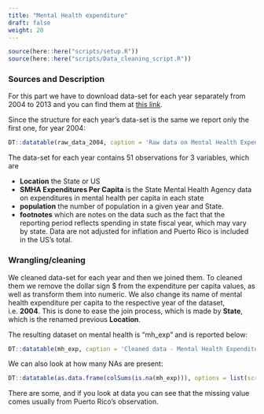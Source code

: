 ```yaml
---
title: "Mental Health expenditure"
draft: false
weight: 20
---
```

```r
source(here::here("scripts/setup.R"))
source(here::here("scripts/Data_cleaning_script.R"))
```

### Sources and Description

For this part we have to download data-set for each year separately from 2004 to 2013 and you can find them at [this link](https://www.kff.org/other/state-indicator/smha-expenditures-per-capita/?activeTab=map&currentTimeframe=3&selectedDistributions=smha-expenditures-per-capita&sortModel=%7B%22colId%22:%22Location%22,%22sort%22:%22asc%22%7D). 

Since the structure for each year's data-set is the same we report only the first one, for year 2004:

```r
DT::datatable(raw_data_2004, caption = 'Raw data on Mental Health Expenditure per capita', options = list( scrollY='300px'))
```

The data-set for each year contains 51 observations for 3 variables, which are

<ul>
  <li> <b>Location</b> the State or US</li>
  <li> <b>SMHA Expenditures Per Capita</b> is the State Mental Health Agency data on expenditures in mental health per capita in each state  </li>
  <li><b>population</b> the number of population in a given year and State.
  </li>
  <li> <b>footnotes</b> which are notes on the data such as the fact that the reporting period reflects spending in state fiscal year, which may vary by state. Data are not adjusted for inflation and Puerto Rico is included in the US's total.
  </li>
</ul>


### Wrangling/cleaning

We cleaned data-set for each year and then we joined them. To cleaned them we remove the dollar sign $ from the expenditure per capita values, as well as transform them into numeric. We also change its name of mental health expenditure per capita to the respective year of the dataset, i.e. <b>2004</b>. This is done to ease the join process, which is made by <b>State</b>, which is the renamed previous <b>Location</b>. 

The resulting dataset on mental health is "mh_exp" and is reported below:

```r
DT::datatable(mh_exp, caption = 'Cleaned data - Mental Health Expenditure Per Capita, 2004-2013', options = list( scrollY='300px'))
```

We can also look at how many NAs are present:
```r
DT::datatable(as.data.frame(colSums(is.na(mh_exp))), options = list(scrollX='400px'),colnames = "Missing Values", caption='Missing values for each feature')
```

There are some, and if you look at data you can see that the missing value comes usually from Puerto Rico's observation.